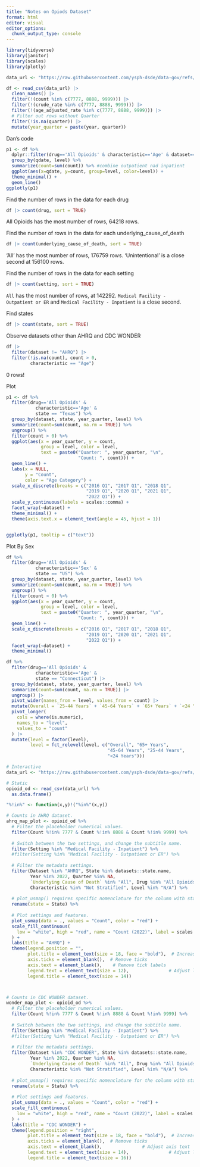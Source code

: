 ```yaml
---
title: "Notes on Opiods Dataset"
format: html
editor: visual
editor_options: 
  chunk_output_type: console
---
```


```r
library(tidyverse)
library(janitor)
library(scales)
library(plotly)

data_url <- "https://raw.githubusercontent.com/ysph-dsde/data-gov/refs/heads/main/Opioid%20OD%20Data/Harmonized%20Opioid%20Overdose%20Datasets_01.23.2025.csv"

df <- read_csv(data_url) |>
  clean_names() |> 
  filter(!(count %in% c(7777, 8888, 9999))) |> 
  filter(!(crude_rate %in% c(7777, 8888, 9999))) |> 
  filter(!(age_adjusted_rate %in% c(7777, 8888, 9999))) |> 
  # Filter out rows without Quarter
  filter(!is.na(quarter)) |> 
  mutate(year_quarter = paste(year, quarter))
```

Dan's code

```r
p1 <- df %>%
  dplyr::filter(drug=='All Opioids' & characteristic=='Age' & dataset=='AHRQ' & state == input$state.select ) %>%
  group_by(qdate, level) %>%
  summarize(count=sum(count)) %>% #combine outpatient nad inpatient
  ggplot(aes(x=qdate, y=count, group=level, color=level)) +
  theme_minimal() +
  geom_line()
ggplotly(p1)
```

Find the number of rows in the data for each drug

```r
df |> count(drug, sort = TRUE)
```

All Opioids has the most number of rows, 64218 rows.

Find the number of rows in the data for each underlying_cause_of_death

```r
df |> count(underlying_cause_of_death, sort = TRUE)
```

'All' has the most number of rows, 176759 rows. 'Unintentional' is a close second at 156100 rows.

Find the number of rows in the data for each setting

```r
df |> count(setting, sort = TRUE)
```

`All` has the most number of rows, at 142292. `Medical Facility - Outpatient or ER` and `Medical Facility - Inpatient` is a close second.

Find states

```r
df |> count(state, sort = TRUE)
```

Observe datasets other than AHRQ and CDC WONDER

```r
df |> 
  filter(dataset != "AHRQ") |>
  filter(!is.na(count), count > 0,
         characteristic == "Age")
```

0 rows!

Plot

```r
p1 <- df %>%
  filter(drug=='All Opioids' & 
           characteristic=='Age' &
           state == "Texas") %>%
  group_by(dataset, state, year_quarter, level) %>%
  summarize(count=sum(count, na.rm = TRUE)) %>%
  ungroup() %>%
  filter(count > 0) %>%
  ggplot(aes(x = year_quarter, y = count, 
             group = level, color = level,
             text = paste0("Quarter: ", year_quarter, "\n",
                           "Count: ", count))) +
  geom_line() +
  labs(x = NULL,
       y = "Count",
       color = "Age Category") +
  scale_x_discrete(breaks = c("2016 Q1", "2017 Q1", "2018 Q1",
                              "2019 Q1", "2020 Q1", "2021 Q1", 
                              "2022 Q1")) +
  scale_y_continuous(labels = scales::comma) +
  facet_wrap(~dataset) +
  theme_minimal() +
  theme(axis.text.x = element_text(angle = 45, hjust = 1))


ggplotly(p1, tooltip = c("text"))
```

Plot By Sex

```r
df %>%
  filter(drug=='All Opioids' & 
           characteristic=='Sex' &
           state == "US") %>%
  group_by(dataset, state, year_quarter, level) %>%
  summarize(count=sum(count, na.rm = TRUE)) %>%
  ungroup() %>%
  filter(count > 0) %>%
  ggplot(aes(x = year_quarter, y = count, 
             group = level, color = level,
             text = paste0("Quarter: ", year_quarter, "\n",
                           "Count: ", count))) +
  geom_line() +
  scale_x_discrete(breaks = c("2016 Q1", "2017 Q1", "2018 Q1",
                              "2019 Q1", "2020 Q1", "2021 Q1", 
                              "2022 Q1")) +
  facet_wrap(~dataset) +
  theme_minimal()
```


```r
df %>%
  filter(drug=='All Opioids' & 
           characteristic=='Age' &
           state == "Connecticut") |> 
  group_by(dataset, state, year_quarter, level) %>%
  summarize(count=sum(count, na.rm = TRUE)) |>
  ungroup() |> 
  pivot_wider(names_from = level, values_from = count) |> 
  mutate(Overall = `25-44 Years` + `45-64 Years` + `65+ Years` + `<24 Years`) |> 
  pivot_longer(
    cols = where(is.numeric),
    names_to = "level",
    values_to = "count"
  ) |> 
  mutate(level = factor(level),
         level = fct_relevel(level, c("Overall", "65+ Years",
                                      "45-64 Years", "25-44 Years",
                                      "<24 Years")))
```



```r
# Interactive
data_url <- "https://raw.githubusercontent.com/ysph-dsde/data-gov/refs/heads/main/Opioid%20OD%20Data/Harmonized%20Opioid%20Overdose%20Datasets_01.23.2025.csv"

# Static
opioid_od <- read_csv(data_url) %>%
  as.data.frame()

"%!in%" <- function(x,y)!("%in%"(x,y))
```


```r
# Counts in AHRQ dataset.
ahrq_map_plot <- opioid_od %>%
  # Filter the placeholder numerical values.
  filter(Count %!in% 7777 & Count %!in% 8888 & Count %!in% 9999) %>%
  
  # Switch between the two settings, and change the subtitle name.
  filter(Setting %in% "Medical Facility - Inpatient") %>%
  #filter(Setting %in% "Medical Facility - Outpatient or ER") %>%
  
  # Filter the metadata settings.
  filter(Dataset %in% "AHRQ", State %in% datasets::state.name, 
         Year %in% 2022, Quarter %in% NA,
         `Underlying Cause of Death` %in% "All", Drug %in% "All Opioids",
         Characteristic %in% "Not Stratified", Level %in% "N/A") %>%
  
  # plot_usmap() requires specific nomenclature for the column with states.
  rename(state = State) %>%
  
  # Plot settings and features.
  plot_usmap(data = ., values = "Count", color = "red") + 
  scale_fill_continuous(
    low = "white", high = "red", name = "Count (2022)", label = scales::comma
  ) + 
  labs(title = "AHRQ") +
  theme(legend.position = "",
        plot.title = element_text(size = 18, face = "bold"),  # Increase title size
        axis.ticks = element_blank(),  # Remove ticks
        axis.text = element_blank(),    # Remove tick labels
        legend.text = element_text(size = 12),               # Adjust legend text
        legend.title = element_text(size = 14))



# Counts in CDC WONDER dataset.
wonder_map_plot <- opioid_od %>%
  # Filter the placeholder numerical values.
  filter(Count %!in% 7777 & Count %!in% 8888 & Count %!in% 9999) %>%
  
  # Switch between the two settings, and change the subtitle name.
  filter(Setting %in% "Medical Facility - Inpatient") %>%
  #filter(Setting %in% "Medical Facility - Outpatient or ER") %>%
  
  # Filter the metadata settings.
  filter(Dataset %in% "CDC WONDER", State %in% datasets::state.name, 
         Year %in% 2022, Quarter %in% NA,
         `Underlying Cause of Death` %in% "All", Drug %in% "All Opioids",
         Characteristic %in% "Not Stratified", Level %in% "N/A") %>%
  
  # plot_usmap() requires specific nomenclature for the column with states.
  rename(state = State) %>%
  
  # Plot settings and features.
  plot_usmap(data = ., values = "Count", color = "red") + 
  scale_fill_continuous(
    low = "white", high = "red", name = "Count (2022)", label = scales::comma
  ) + 
  labs(title = "CDC WONDER") +
  theme(legend.position = "right",
        plot.title = element_text(size = 18, face = "bold"),  # Increase title size
        axis.ticks = element_blank(),  # Remove ticks
        axis.text = element_blank(),               # Adjust axis text
        legend.text = element_text(size = 14),               # Adjust legend text
        legend.title = element_text(size = 16))
```



